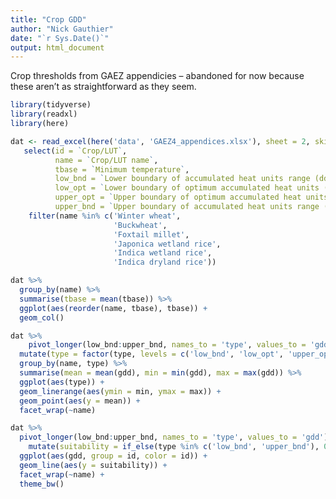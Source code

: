 ```yaml
---
title: "Crop GDD"
author: "Nick Gauthier"
date: "`r Sys.Date()`"
output: html_document
---
```


Crop thresholds from GAEZ appendicies -- abandoned for now because these aren't as straightforward as they seem.

```r
library(tidyverse)
library(readxl)
library(here)
```

```r
dat <- read_excel(here('data', 'GAEZ4_appendices.xlsx'), sheet = 2, skip = 2) %>%
   select(id = `Crop/LUT`,
          name = `Crop/LUT name`, 
          tbase = `Minimum temperature`, 
          low_bnd = `Lower boundary of accumulated heat units range (dd)`,
          low_opt = `Lower boundary of optimum accumulated heat units (dd)`,
          upper_opt = `Upper boundary of optimum accumulated heat units (dd)`,
          upper_bnd = `Upper boundary of accumulated heat units range (dd)`) %>%
    filter(name %in% c('Winter wheat', 
                       'Buckwheat', 
                       'Foxtail millet', 
                       'Japonica wetland rice', 
                       'Indica wetland rice', 
                       'Indica dryland rice'))
```


```r
dat %>%
  group_by(name) %>%
  summarise(tbase = mean(tbase)) %>% 
  ggplot(aes(reorder(name, tbase), tbase)) + 
  geom_col()
```

```r
dat %>%
    pivot_longer(low_bnd:upper_bnd, names_to = 'type', values_to = 'gdd') %>%
  mutate(type = factor(type, levels = c('low_bnd', 'low_opt', 'upper_opt', 'upper_bnd'))) %>%
  group_by(name, type) %>%
  summarise(mean = mean(gdd), min = min(gdd), max = max(gdd)) %>%
  ggplot(aes(type)) +
  geom_linerange(aes(ymin = min, ymax = max)) +
  geom_point(aes(y = mean)) +
  facet_wrap(~name)
```

```r
dat %>%
  pivot_longer(low_bnd:upper_bnd, names_to = 'type', values_to = 'gdd') %>%
    mutate(suitability = if_else(type %in% c('low_bnd', 'upper_bnd'), 0, 1) ) %>%
  ggplot(aes(gdd, group = id, color = id)) +
  geom_line(aes(y = suitability)) +
  facet_wrap(~name) +
  theme_bw()
```


